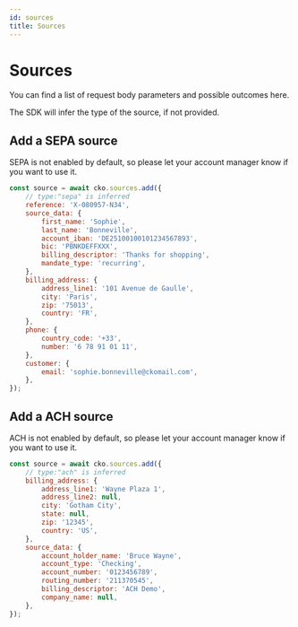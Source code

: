 ```yaml
---
id: sources
title: Sources
---
```



# Sources

You can find a list of request body parameters and possible outcomes <Link to="https://api-reference.checkout.com/#tag/Sources">here</Link>.

The SDK will infer the type of the source, if not provided.

## Add a SEPA source

<Information type="information">
	SEPA is not enabled by default, so please let your account manager know if you want to use it.
</Information>

```js
const source = await cko.sources.add({
	// type:"sepa" is inferred
	reference: 'X-080957-N34',
	source_data: {
		first_name: 'Sophie',
		last_name: 'Bonneville',
		account_iban: 'DE25100100101234567893',
		bic: 'PBNKDEFFXXX',
		billing_descriptor: 'Thanks for shopping',
		mandate_type: 'recurring',
	},
	billing_address: {
		address_line1: '101 Avenue de Gaulle',
		city: 'Paris',
		zip: '75013',
		country: 'FR',
	},
	phone: {
		country_code: '+33',
		number: '6 78 91 01 11',
	},
	customer: {
		email: 'sophie.bonneville@ckomail.com',
	},
});
```

## Add a ACH source

<Information type="information">
	ACH is not enabled by default, so please let your account manager know if you want to use it.
</Information>

```js
const source = await cko.sources.add({
	// type:"ach" is inferred
	billing_address: {
		address_line1: 'Wayne Plaza 1',
		address_line2: null,
		city: 'Gotham City',
		state: null,
		zip: '12345',
		country: 'US',
	},
	source_data: {
		account_holder_name: 'Bruce Wayne',
		account_type: 'Checking',
		account_number: '0123456789',
		routing_number: '211370545',
		billing_descriptor: 'ACH Demo',
		company_name: null,
	},
});
```

